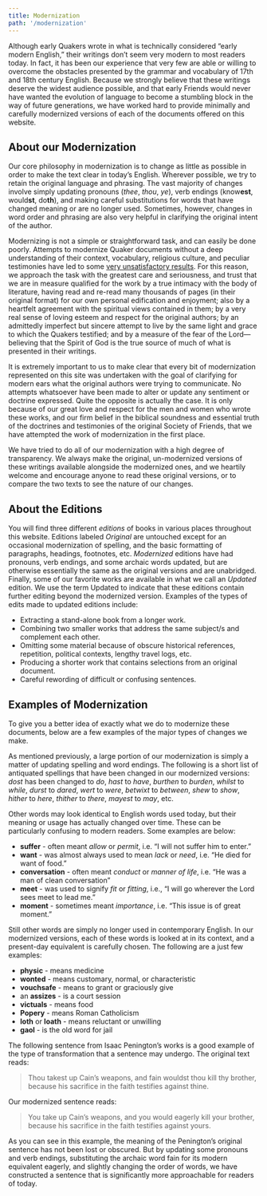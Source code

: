 ```yaml
---
title: Modernization
path: '/modernization'
---
```


<Lead>
  Although early Quakers wrote in what is technically considered “early modern English,”
  their writings don’t seem very modern to most readers today. In fact, it has been our
  experience that very few are able or willing to overcome the obstacles presented by the
  grammar and vocabulary of 17th and 18th century English. Because we strongly believe
  that these writings deserve the widest audience possible, and that early Friends would
  never have wanted the evolution of language to become a stumbling block in the way of
  future generations, we have worked hard to provide minimally and carefully modernized
  versions of each of the documents offered on this website.
</Lead>

## About our Modernization

Our core philosophy in modernization is to change as little as possible in order to make
the text clear in today’s English. Wherever possible, we try to retain the original
language and phrasing. The vast majority of changes involve simply updating pronouns
(_thee_, _thou_, _ye_), verb endings (know**est**, would**st**, do**th**), and making
careful substitutions for words that have changed meaning or are no longer used.
Sometimes, however, changes in word order and phrasing are also very helpful in clarifying
the original intent of the author.

Modernizing is not a simple or straightforward task, and can easily be done poorly.
Attempts to modernize Quaker documents without a deep understanding of their context,
vocabulary, religious culture, and peculiar testimonies have led to some
[very unsatisfactory results](http://www.qhpress.org/texts/barclay/apology/appendix.html).
For this reason, we approach the task with the greatest care and seriousness, and trust
that we are in measure qualified for the work by a true intimacy with the body of
literature, having read and re-read many thousands of pages (in their original format) for
our own personal edification and enjoyment; also by a heartfelt agreement with the
spiritual views contained in them; by a very real sense of loving esteem and respect for
the original authors; by an admittedly imperfect but sincere attempt to live by the same
light and grace to which the Quakers testified; and by a measure of the fear of the
Lord—believing that the Spirit of God is the true source of much of what is presented in
their writings.

It is extremely important to us to make clear that every bit of modernization represented
on this site was undertaken with the goal of clarifying for modern ears what the original
authors were trying to communicate. No attempts whatsoever have been made to alter or
update any sentiment or doctrine expressed. Quite the opposite is actually the case. It is
only because of our great love and respect for the men and women who wrote these works,
and our firm belief in the biblical soundness and essential truth of the doctrines and
testimonies of the original Society of Friends, that we have attempted the work of
modernization in the first place.

We have tried to do all of our modernization with a high degree of transparency. We always
make the original, un-modernized versions of these writings available alongside the
modernized ones, and we heartily welcome and encourage anyone to read these original
versions, or to compare the two texts to see the nature of our changes.

## About the Editions

You will find three different _editions_ of books in various places throughout this
website. Editions labeled _Original_ are untouched except for an occasional modernization
of spelling, and the basic formatting of paragraphs, headings, footnotes, etc.
_Modernized_ editions have had pronouns, verb endings, and some archaic words updated, but
are otherwise essentially the same as the original versions and are unabridged. Finally,
some of our favorite works are available in what we call an _Updated_ edition. We use the
term Updated to indicate that these editions contain further editing beyond the modernized
version. Examples of the types of edits made to updated editions include:

- Extracting a stand-alone book from a longer work.
- Combining two smaller works that address the same subject/s and complement each other.
- Omitting some material because of obscure historical references, repetition, political
  contexts, lengthy travel logs, etc.
- Producing a shorter work that contains selections from an original document.
- Careful rewording of difficult or confusing sentences.

## Examples of Modernization

To give you a better idea of exactly what we do to modernize these documents, below are a
few examples of the major types of changes we make.

As mentioned previously, a large portion of our modernization is simply a matter of
updating spelling and word endings. The following is a short list of antiquated spellings
that have been changed in our modernized versions: _dost_ has been changed to _do_, _hast_
to _have_, _burthen_ to _burden_, _whilst_ to _while_, _durst_ to _dared_, _wert_ to
_were_, _betwixt_ to _between_, _shew_ to _show_, _hither_ to _here_, _thither_ to
_there_, _mayest_ to _may_, etc.

Other words may look identical to English words used today, but their meaning or usage has
actually changed over time. These can be particularly confusing to modern readers. Some
examples are below:

- **suffer** - often meant _allow_ or _permit_, i.e. “I will not suffer him to enter.”
- **want** - was almost always used to mean _lack_ or _need_, i.e. “He died for want of
  food.”
- **conversation** - often meant _conduct_ or _manner of life_, i.e. “He was a man of
  clean conversation”
- **meet** - was used to signify _fit_ or _fitting_, i.e., “I will go wherever the Lord
  sees meet to lead me.”
- **moment** - sometimes meant _importance_, i.e. “This issue is of great moment.”

Still other words are simply no longer used in contemporary English. In our modernized
versions, each of these words is looked at in its context, and a present-day equivalent is
carefully chosen. The following are a just few examples:

- **physic** - means medicine
- **wonted** - means customary, normal, or characteristic
- **vouchsafe** - means to grant or graciously give
- an **assizes** - is a court session
- **victuals** - means food
- **Popery** - means Roman Catholicism
- **loth** or **loath** - means reluctant or unwilling
- **gaol** - is the old word for jail

The following sentence from Isaac Penington’s works is a good example of the type of
transformation that a sentence may undergo. The original text reads:

> Thou takest up Cain’s weapons, and fain wouldst thou kill thy brother, because his
> sacrifice in the faith testifies against thine.

Our modernized sentence reads:

> You take up Cain’s weapons, and you would eagerly kill your brother, because his
> sacrifice in the faith testifies against yours.

As you can see in this example, the meaning of the Penington’s original sentence has not
been lost or obscured. But by updating some pronouns and verb endings, substituting the
archaic word fain for its modern equivalent eagerly, and slightly changing the order of
words, we have constructed a sentence that is significantly more approachable for readers
of today.
